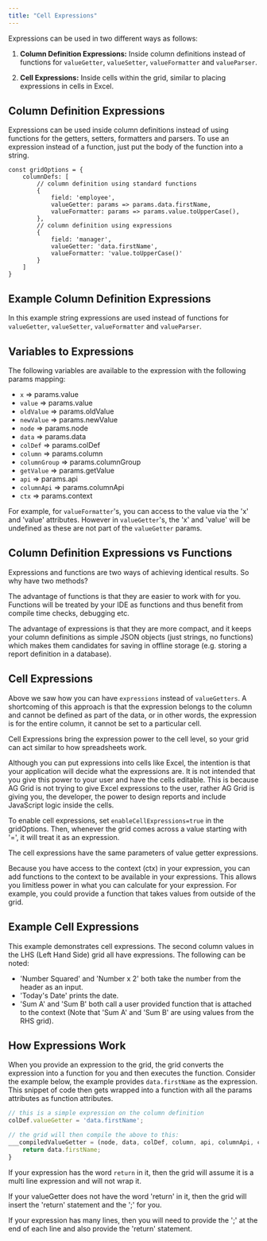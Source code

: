 ```yaml
---
title: "Cell Expressions"
---
```


Expressions can be used in two different ways as follows:

1. **Column Definition Expressions:** Inside column definitions instead of functions for `valueGetter`, `valueSetter`, `valueFormatter` and `valueParser`.

1. **Cell Expressions:** Inside cells within the grid, similar to placing expressions in cells in Excel.

## Column Definition Expressions

Expressions can be used inside column definitions instead of using functions for the getters, setters, formatters and parsers. To use an expression instead of a function, just put the body of the function into a string.

```
const gridOptions = {
    columnDefs: [
        // column definition using standard functions
        {
            field: 'employee',
            valueGetter: params => params.data.firstName,
            valueFormatter: params => params.value.toUpperCase(),
        },
        // column definition using expressions
        {
            field: 'manager',
            valueGetter: 'data.firstName',
            valueFormatter: 'value.toUpperCase()'
        }
    ]
}
```

## Example Column Definition Expressions

In this example string expressions are used instead of functions for `valueGetter`, `valueSetter`, `valueFormatter` and `valueParser`.

<GridExampleRunner title='Column Definition Expressions' name='column-definition-expressions' type='mixed' options='{ "exampleHeight": 560 }'></GridExampleRunner>

## Variables to Expressions

The following variables are available to the expression with the following params mapping:

- `x` => params.value
- `value` => params.value
- `oldValue` => params.oldValue
- `newValue` => params.newValue
- `node` => params.node
- `data` => params.data
- `colDef` => params.colDef
- `column` => params.column
- `columnGroup` => params.columnGroup
- `getValue` => params.getValue
- `api` => params.api
- `columnApi` => params.columnApi
- `ctx` => params.context

For example, for `valueFormatter`'s, you can access to the value via the 'x' and 'value' attributes. However in `valueGetter`'s, the 'x' and 'value' will be undefined as these are not part of the `valueGetter` params.

## Column Definition Expressions vs Functions

Expressions and functions are two ways of achieving identical results. So why have two methods?

The advantage of functions is that they are easier to work with for you. Functions will be treated by your IDE as 
functions and thus benefit from compile time checks, debugging etc.

The advantage of expressions is that they are more compact, and it keeps your column definitions as simple JSON objects
(just strings, no functions) which makes them candidates for saving in offline storage (e.g. storing a report definition in a database).

## Cell Expressions

Above we saw how you can have `expressions` instead of `valueGetters`. A shortcoming of this approach is that the expression belongs to the column and cannot be defined as part of the data, or in other words, the expression is for the entire column, it cannot be set to a particular cell.

Cell Expressions bring the expression power to the cell level, so your grid can act similar to how spreadsheets work.

<note>
Although you can put expressions into cells like Excel, the intention is that your application
will decide what the expressions are. It is not intended that you give this power to your user
and have the cells editable. This is because AG Grid is not trying to give Excel expressions
to the user, rather AG Grid is giving you, the developer, the power to design reports and
include JavaScript logic inside the cells.
</note>

To enable cell expressions, set `enableCellExpressions=true` in the gridOptions. Then, whenever the grid comes across a value starting with '=', it will treat it as an expression.


The cell expressions have the same parameters of value getter expressions.

Because you have access to the context (ctx) in your expression, you can add functions to the context to be available in your expressions. This allows you limitless power in what you can calculate for your expression. For example, you could provide a function that takes values from outside of the grid.

## Example Cell Expressions

This example demonstrates cell expressions. The second column values in the LHS (Left Hand Side) grid all have expressions. The following can be noted:

- 'Number Squared' and 'Number x 2' both take the number from the header as an input.
- 'Today's Date' prints the date.
- 'Sum A' and 'Sum B' both call a user provided function that is attached to the context (Note that 'Sum A' and 'Sum B' are using values from the RHS grid).

<GridExampleRunner title='Cell Expressions' name='cell-expressions' type='typescript' options='{ "exampleHeight": 455, "theme": "ag-theme-alpine-dark" }'></GridExampleRunner>

## How Expressions Work

When you provide an expression to the grid, the grid converts the expression into a function for you and then executes the function. Consider the example below, the example provides `data.firstName` as the expression. This snippet of code then gets wrapped into a function with all the params attributes as function attributes.

```js
// this is a simple expression on the column definition
colDef.valueGetter = 'data.firstName';

// the grid will then compile the above to this:
___compiledValueGetter = (node, data, colDef, column, api, columnApi, context, getValue) => {
    return data.firstName;
}
```

If your expression has the word `return` in it, then the grid will assume it is a multi line expression and will not wrap it.

If your valueGetter does not have the word 'return' in it, then the grid will insert the 'return' statement and the ';' for you.

If your expression has many lines, then you will need to provide the ';' at the end of each line and also provide the 'return' statement.
